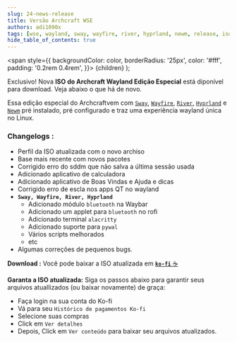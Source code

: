 ```yaml
---
slug: 24-news-release
title: Versão Archcraft WSE
authors: adi1090x
tags: [wse, wayland, sway, wayfire, river, hyprland, newm, release, iso]
hide_table_of_contents: true
---
```


<!-- Badges -->
  <span
    style={{
      backgroundColor: color,
      borderRadius: '25px',
      color: '#fff',
      padding: '0.2rem 0.4rem',
    }}>
    {children}
  </span>
);

<Highlight color="#e06b74">Exclusivo!</Highlight> Nova **ISO do Archcraft Wayland Edição Especial** está diponível para download. Veja abaixo o que há de novo.

<!--truncate-->

Essa edição especial do Archcraftvem com [`Sway`](/docs/wayland-compositors/sway), [`Wayfire`](/docs/wayland-compositors/wayfire), [`River`](/docs/wayland-compositors/river), [`Hyprland`](/docs/wayland-compositors/hyprland) e [`Newm`](/docs/wayland-compositors/newm) pré instalado, pré configurado e traz uma experiência wayland única no Linux.

### Changelogs :
- Perfil da ISO atualizada com o novo archiso
- Base mais recente com novos pacotes
- Corrigido erro do sddm que não salva a última sessão usada
- Adicionado aplicativo de calculadora
- Adicionado aplicativo de Boas Vindas e Ajuda e dicas
- Corrigido erro de escla nos apps QT no wayland
- **`Sway, Wayfire, River, Hyprland`**
  - Adicionado módulo `bluetooth` na Waybar
  - Adicionado um applet para `bluetooth` no rofi
  - Adicionado terminal `alacritty`
  - Adicionado suporte para `pywal`
  - Vários scripts melhorados
  - etc
- Algumas correções de pequenos bugs.

**Download :** Você pode baixar a ISO atualizada em [**`ko-fi`** ☕](https://ko-fi.com/s/213becbf00)

**Garanta a ISO atualizada:** Siga os passos abaixo para garantir seus arquivos atuallizados (ou baixar novamente) de graça:
- Faça login na sua conta do Ko-fi
- Vá para seu `Histórico de pagamentos Ko-fi`
- Selecione suas compras
- Click em `Ver detalhes`
- Depois, Click em `Ver conteúdo` para baixar seu arquivos atualizados.
